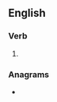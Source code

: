 ==English==

===Verb===
{{head|en|present participle}}

# {{present participle of|derange|lang=en|nocat=1}}

===Anagrams===
* {{anagrams|en|a=adegginnr|dangering|gandering|gardening|grenading}}